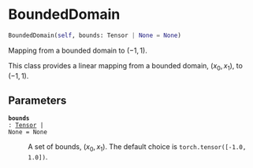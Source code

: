 # BoundedDomain { #deep_tensor.BoundedDomain }

```python
BoundedDomain(self, bounds: Tensor | None = None)
```

Mapping from a bounded domain to $(-1, 1)$.

This class provides a linear mapping from a bounded domain, 
$(x_{0}, x_{1})$, to $(-1, 1)$.

## Parameters {.doc-section .doc-section-parameters}

<code>[**bounds**]{.parameter-name} [:]{.parameter-annotation-sep} [[Tensor](`torch.Tensor`) \| None]{.parameter-annotation} [ = ]{.parameter-default-sep} [None]{.parameter-default}</code>

:   A set of bounds, $(x_{0}, x_{1})$. The default choice is  `torch.tensor([-1.0, 1.0])`.